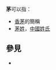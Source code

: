 '''茅'''可以指：
* [[香茅|香茅]]的簡稱
* [[茅姓|茅姓]]，[[中國|中國]][[姓氏|姓氏]]

== 參見 ==
* {{Lookfrom}}

{{disambig|M|cat=一字消歧義}}